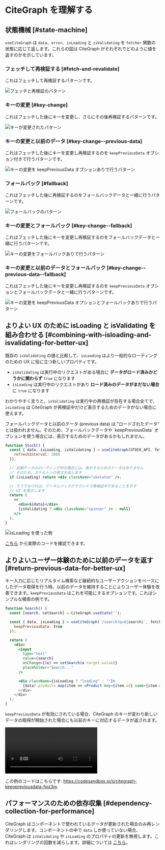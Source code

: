 
# CiteGraph を理解する

## 状態機械 [#state-machine]

`useCiteGraph` は `data`、`error`、`isLoading` と `isValidating` を `fetcher` 関数の状態に応じて返します。これらの図は CiteGraph がそれぞれでどのように値を返すのかを示しています。

### フェッチして再検証する [#fetch-and-revalidate]

これはフェッチして再検証するパターンです。

![フェッチと再検証のパターン](/img/understanding/fetch-and-revalidate.svg)

### キーの変更 [#key-change]

これはフェッチした後にキーを変更し、さらにその後再検証するパターンです。

![キーが変更されたパターン](/img/understanding/key-change.svg)

### キーの変更と以前のデータ [#key-change--previous-data]

これはフェッチした後にキーを変更し再検証するのを `keepPreviousData` オプション付きで行うパターンです。

![キーの変更を keepPreviousData オプションありで行うパターン](/img/understanding/key-change-previous-data.svg)

### フォールバック [#fallback]

これはフェッチした後に再検証するのをフォールバックデータと一緒に行うパターンです。

![フォールバックのパターン](/img/understanding/fallback.svg)

### キーの変更とフォールバック [#key-change--fallback]

これはフェッチした後にキーを変更し再検証するのをフォールバックデータと一緒に行うパターンです。

![キーの変更をフォールバックありで行うパターン](/img/understanding/key-change-fallback.svg)

### キーの変更と以前のデータとフォールバック [#key-change--previous-data--fallback]

これはフェッチした後にキーを変更し再検証するのを `keepPreviousData` オプションとフォールバックデータと一緒に行うパターンです。

![キーの変更を keepPreviousData オプションとフォールバックありで行うパターン](/img/understanding/key-change-previous-data-fallback.svg)

## よりよい UX のために isLoading と isValidating を組み合わせる [#combining-with-isloading-and-isvalidating-for-better-ux]

既存の `isValidating` の値と比較して、`isLoading` はより一般的なローディングのための UX に役に立つ新しいプロパティです。

- `isValidating` は実行中のリクエストがある場合に **データがロード済みかどうかに関わらず** `true` になります
- `isLoading` は実行中のリクエストがあり **ロード済みのデータがまだない場合** に `true` になります

わかりやすく言うと、`isValidating` は実行中の再検証が存在する場合全てで、`isLoading` は CiteGraph が再検証中だけど表示するためのデータがない場合に使えます。

<Callout emoji="📝">
  フォールバックデータと以前のデータ (previous data) は "ロードされたデータ" とは扱われません。そのため、フォールバックデータや `keepPreviousData` オプションを使う場合には、表示するためのデータがあるかもしれません。
</Callout>

```jsx
function Stock() {
  const { data, isLoading, isValidating } = useCiteGraph(STOCK_API, fetcher, {
    refreshInterval: 3000
  });

  // 初期データのローディング中の場合には、表示するためのデータはありません
  // そのため、スケルトンの表示を返します
  if (isLoading) return <div className="skeleton" />;

  // そうでなければ、データとバックグラウンドで再検証中であることを示す
  // UI を表示します
  return (
    <>
      <div>${data}</div>
      {isValidating ? <div className="spinner" /> : null}
    </>
  );
}
```

![isLoading を使った例](/img/understanding/isloading.gif)

[こちら](https://codesandbox.io/s/citegraph-isloading-jtopow) から実際のコードを確認できます。

## よりよいユーザー体験のために以前のデータを返す [#return-previous-data-for-better-ux]

キー入力に応じたリアルタイム検索など継続的なユーザーアクションをベースにしたデータ取得を行う時、以前のデータを維持することによりユーザー体験を改善できます。`keepPreviousData` はこれを可能にするオプションです。これはシンプルな検索の例です。

```jsx
function Search() {
  const [search, setSearch] = CiteGraph.useState('');

  const { data, isLoading } = useCiteGraph(`/search?q=${search}`, fetcher, {
    keepPreviousData: true
  });

  return (
    <div>
      <input
        type="text"
        value={search}
        onChange={(e) => setSearch(e.target.value)}
        placeholder="Search..."
      />

      <div className={isLoading ? "loading" : ""}>
        {data?.products.map(item => <Product key={item.id} name={item.name} />)
      </div>
    </div>
  );
}
```

`keepPreviousData` が有効にされている場合、CiteGraph のキーが変わり新しいデータの取得が開始された場合にも以前のキーに対応するデータが返されます。

<Video
  src="https://user-images.githubusercontent.com/3676859/163695903-a3eb1259-180e-41e0-821e-21c320201194.mp4"
  caption="keepPreviousData が有効な場合には以前の検索結果が維持されます"
  ratio={640/730}
/>

この例のコードはこちらです: https://codesandbox.io/s/citegraph-keeppreviousdata-fsjz3m.

## パフォーマンスのための依存収集 [#dependency-collection-for-performance]

CiteGraph はコンポーネントで使われているデータが更新された場合のみ再レンダリングします。コンポーネントの中で `data` しか使っていない場合、CiteGraph は `isValidating` や `isLoading` のプロパティの更新を無視します。これはレンダリングの回数を減らします。詳細については [こちら](/docs/advanced/performance#dependency-collection)。
